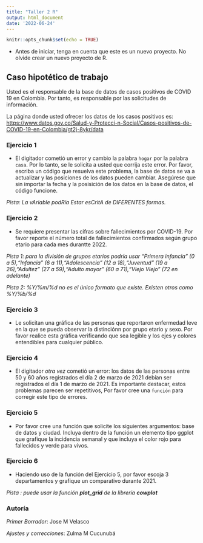 ```yaml
---
title: "Taller 2 R"
output: html_document
date: '2022-06-24'
---
```


```r
knitr::opts_chunk$set(echo = TRUE)
```


- Antes de iniciar, tenga en cuenta que este es un nuevo proyecto. No olvide crear un nuevo proyecto de R.

## Caso hipotético de trabajo


Usted es el responsable de la base de datos de casos positivos de COVID 19 en Colombia. Por tanto, es responsable por las solicitudes de información. 

La página donde usted ofrecer los datos de los casos positivos es: <https://www.datos.gov.co/Salud-y-Protecci-n-Social/Casos-positivos-de-COVID-19-en-Colombia/gt2j-8ykr/data>



### Ejercicio 1


- El digitador cometió un error y cambio la palabra `hogar` por la palabra `casa`. Por lo tanto, se le solicita a usted que corrija este error. Por favor, escriba un código que resuelva este problema, la base de datos se va a actualizar y las posiciones de los datos pueden cambiar. Asegúrese que sin importar la fecha y la posisición de los datos en la base de datos, el código funcione.

*Pista: La vAriable podRía Estar esCritA de DIFERENTES formas.*

### Ejercicio 2

- Se requiere presentar las cifras sobre fallecimientos por COVID-19. Por favor reporte el número total de fallecimientos confirmados según grupo etario para cada mes durantte 2022.

*Pista 1: para la división de grupos etarios podría usar "Primera infancia" (0 a 5),"Infancia" (6 a 11),"Adolescencia" (12 a 18),"Juventud" (19 a 26),"Adultez" (27 a 59),"Adulto mayor" (60 a 71),"Viejo Viejo" (72 en adelante)*

*Pista 2: %Y/%m/%d no es el único formato que existe. Existen otros como %Y/%b/%d*

### Ejercicio 3

- Le solicitan una gráfica de las personas que reportaron enfermedad leve en la que se pueda observar la distinciónn por grupo etario y sexo. Por favor realice esta gráfica verificando que sea legible y los ejes y colores entendibles para cualquier público.

### Ejercicio 4

- El digitador *otra vez* cometió un error:  los datos de las personas entre 50 y 60 años registrados el día 2 de marzo de 2021 debían ser registrados el día 1 de marzo de 2021. Es importante destacar, estos problemas parecen ser repetitivos, Por favor cree una `función` para corregir este tipo de errores.


### Ejercicio 5

- Por favor cree una función que solicite los siguientes argumentos: base de datos y ciudad. Incluya dentro de la función un elemento tipo ggplot que grafique la incidencia semanal y que incluya el color rojo para fallecidos y verde para vivos. 

### Ejercicio 6

- Haciendo uso de la función del Ejercicio 5, por favor escoja 3 departamentos y grafique un comparativo durante 2021.

*Pista : puede usar la función __plot_grid__ de la librería __cowplot__*




### Autoría

_Primer Borrador_: Jose M Velasco

_Ajustes y correcciones_: Zulma M Cucunubá
